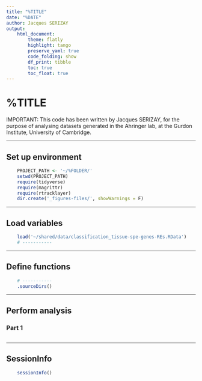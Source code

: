 ```yaml
---
title: "%TITLE"
date: "%DATE"
author: Jacques SERIZAY
output:
    html_document:
        theme: flatly
        highlight: tango
        preserve_yaml: true
        code_folding: show
        df_print: tibble
        toc: true
        toc_float: true
---
```


# %TITLE

IMPORTANT: This code has been written by Jacques SERIZAY, for the purpose of 
analysing datasets generated in the Ahringer lab, at the Gurdon Institute, 
University of Cambridge.  

---  

## Set up environment
```r
    PROJECT_PATH <- '~/%FOLDER/'
    setwd(PROJECT_PATH)
    require(tidyverse)
    require(magrittr)
    require(rtracklayer)
    dir.create('_figures-files/', showWarnings = F)
```

---  

## Load variables 
```r
    load('~/shared/data/classification_tissue-spe-genes-REs.RData')
    # -----------
```

---  

## Define functions 
```r
    # -----------
    .sourceDirs()
```

---  

## Perform analysis
### Part 1
```r
    
```

---  

## SessionInfo 
```r
    sessionInfo()
```
